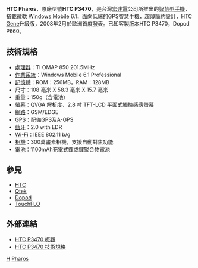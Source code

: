 {{noteTA
|G1=長度單位
}}

'''HTC Pharos'''，原廠型號'''HTC P3470'''，是台灣[[宏達電|宏達電]]公司所推出的[[智慧型手機|智慧型手機]]，搭載微軟 [[Windows_Mobile|Windows Mobile]] 6.1，面向低端的GPS智慧手機，超薄簡約設計，[[HTC_Gene|HTC Gene]]升級版，2008年2月於歐洲首度發表。已知客製版本HTC P3470，Dopod P660。

== 技術規格 ==
*[[處理器|處理器]]：TI OMAP 850 201.5MHz
*[[作業系統|作業系統]]：Windows Mobile 6.1 Professional 
*[[記憶體|記憶體]]：ROM：256MB，RAM：128MB
*尺寸：108 毫米 X 58.3 毫米 X 15.7 毫米
*重量：150g（含電池）
*[[螢幕|螢幕]]：QVGA 解析度、2.8 吋 TFT-LCD 平面式觸控感應螢幕 
*[[網路|網路]]：GSM/EDGE
*[[GPS|GPS]]：配備GPS及A-GPS
*[[藍牙|藍牙]]：2.0 with EDR
*[[Wi-Fi|Wi-Fi]]：IEEE 802.11 b/g
*[[相機|相機]]：300萬畫素相機，支援自動對焦功能
*[[電池|電池]]：1100mAh充電式鋰或鋰聚合物電池

== 參見 ==
*[[HTC|HTC]]
*[[Qtek|Qtek]]
*[[Dopod|Dopod]]
*[[TouchFLO|TouchFLO]]

== 外部連結 ==
*[http://www.htc.com/tw/product.aspx?id=40088 HTC P3470 概觀]
*[http://www.htc.com/tw/product.aspx?id=40092 HTC P3470 技術規格]

{{HTC Phones P Series}}

[[Category:智能手機|H]]
[[Category:宏達電手機|Pharos]]